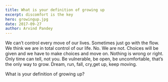 ```yaml
---
title: What is your definition of growing up
excerpt: discomfort is the key
hero: growingup.jpg
date: 2017-09-27
author: Arvind Pandey
---
```

We can’t control every move of our lives. Sometimes just go with the flow. We think we are in total control of our life. No. We are not. Choices will be given and we have to make choices and move on. Nothing is wrong or right. Only time can tell, not you. Be vulnerable, be open, be uncomfortable, that’s the only way to grow. Dream, run, fall, cry,get up, keep moving.

What is your definition of growing up?